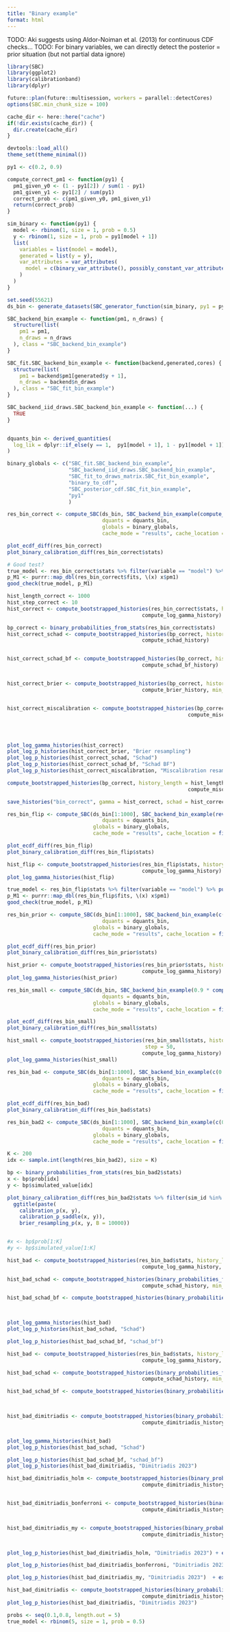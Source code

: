 ```yaml
---
title: "Binary example"
format: html
---
```


TODO: Aki suggests using Aldor-Noiman et al. (2013) for continuous CDF checks...
TODO: For binary variables, we can directly detect the posterior = prior situation (but not partial data ignore)

```r
library(SBC)
library(ggplot2)
library(calibrationband)
library(dplyr)

future::plan(future::multisession, workers = parallel::detectCores)
options(SBC.min_chunk_size = 100)

cache_dir <- here::here("cache")
if(!dir.exists(cache_dir)) {
  dir.create(cache_dir)
}

devtools::load_all()
theme_set(theme_minimal())
```

```r
py1 <- c(0.2, 0.9)

compute_correct_pm1 <- function(py1) {
  pm1_given_y0 <- (1 - py1[2]) / sum(1 - py1)
  pm1_given_y1 <- py1[2] / sum(py1)
  correct_prob <- c(pm1_given_y0, pm1_given_y1)
  return(correct_prob)  
}

sim_binary <- function(py1) {
  model <- rbinom(1, size = 1, prob = 0.5)
  y <- rbinom(1, size = 1, prob = py1[model + 1])
  list(
    variables = list(model = model),
    generated = list(y = y),
    var_attributes = var_attributes(
      model = c(binary_var_attribute(), possibly_constant_var_attribute())
    )
  )
}

set.seed(55621)
ds_bin <- generate_datasets(SBC_generator_function(sim_binary, py1 = py1), n_sims = 10000)
```


```r
SBC_backend_bin_example <- function(pm1, n_draws) {
  structure(list(
    pm1 = pm1,
    n_draws = n_draws
  ), class = "SBC_backend_bin_example")
}

SBC_fit.SBC_backend_bin_example <- function(backend,generated,cores) {
  structure(list(
    pm1 = backend$pm1[generated$y + 1],
    n_draws = backend$n_draws
  ), class = "SBC_fit_bin_example")
}

SBC_backend_iid_draws.SBC_backend_bin_example <- function(...) {
  TRUE
}


dquants_bin <- derived_quantities(
  log_lik = dplyr::if_else(y == 1,  py1[model + 1], 1 - py1[model + 1])
)

binary_globals <- c("SBC_fit.SBC_backend_bin_example", 
                    "SBC_backend_iid_draws.SBC_backend_bin_example",
                    "SBC_fit_to_draws_matrix.SBC_fit_bin_example",
                    "binary_to_cdf",
                    "SBC_posterior_cdf.SBC_fit_bin_example",
                    "py1"
                    )

res_bin_correct <- compute_SBC(ds_bin, SBC_backend_bin_example(compute_correct_pm1(py1), 100),
                               dquants = dquants_bin,
                               globals = binary_globals,
                               cache_mode = "results", cache_location = file.path(cache_dir, "binary_correct.rds"))
```

```r
plot_ecdf_diff(res_bin_correct)
plot_binary_calibration_diff(res_bin_correct$stats)
```

```r
# Good test?
true_model <- res_bin_correct$stats %>% filter(variable == "model") %>% pull(simulated_value)
p_M1 <- purrr::map_dbl(res_bin_correct$fits, \(x) x$pm1)
good_check(true_model, p_M1)
```
```r
hist_length_correct <- 1000
hist_step_correct <- 10
hist_correct <- compute_bootstrapped_histories(res_bin_correct$stats, history_length = hist_length_correct, n_histories = n_histories, step = hist_step_correct,
                                            compute_log_gamma_history)

bp_correct <- binary_probabilities_from_stats(res_bin_correct$stats)
hist_correct_schad <- compute_bootstrapped_histories(bp_correct, history_length = hist_length_correct, n_histories = n_histories, step = hist_step_correct,
                                            compute_schad_history)


hist_correct_schad_bf <- compute_bootstrapped_histories(bp_correct, history_length = hist_length_correct, n_histories = n_histories, step = hist_step_correct,
                                            compute_schad_bf_history)


hist_correct_brier <- compute_bootstrapped_histories(bp_correct, history_length = hist_length_correct, n_histories = n_histories, step = hist_step_correct,
                                            compute_brier_history, min_sim_id = 10)


hist_correct_miscalibration <- compute_bootstrapped_histories(bp_correct, history_length = hist_length_correct, n_histories = n_histories, step = hist_step_correct,
                                                           compute_miscalibration_history, min_sim_id = 10)




plot_log_gamma_histories(hist_correct)
plot_log_p_histories(hist_correct_brier, "Brier resampling")
plot_log_p_histories(hist_correct_schad, "Schad")
plot_log_p_histories(hist_correct_schad_bf, "Schad BF")
plot_log_p_histories(hist_correct_miscalibration, "Miscalibration resampling")

```

```r
compute_bootstrapped_histories(bp_correct, history_length = hist_length_correct, n_histories = 10, step = hist_step_correct,
                                                           compute_miscalibration_history, min_sim_id = 10, cache = FALSE)
```


```r
save_histories("bin_correct", gamma = hist_correct, schad = hist_correct_schad, miscalibration = hist_correct_miscalibration)
```



```r
res_bin_flip <- compute_SBC(ds_bin[1:1000], SBC_backend_bin_example(rev(compute_correct_pm1(py1)), 100),
                               dquants = dquants_bin,
                            globals = binary_globals,
                            cache_mode = "results", cache_location = file.path(cache_dir, "binary_flip.rds"))

plot_ecdf_diff(res_bin_flip)
plot_binary_calibration_diff(res_bin_flip$stats)
```


```r
hist_flip <- compute_bootstrapped_histories(res_bin_flip$stats, history_length = 50, n_histories = 100,
                                            compute_log_gamma_history)
plot_log_gamma_histories(hist_flip)
```


```r
true_model <- res_bin_flip$stats %>% filter(variable == "model") %>% pull(simulated_value)
p_M1 <- purrr::map_dbl(res_bin_flip$fits, \(x) x$pm1)
good_check(true_model, p_M1)
```


```r
res_bin_prior <- compute_SBC(ds_bin[1:1000], SBC_backend_bin_example(c(0.5,0.5), 100),
                               dquants = dquants_bin,
                            globals = binary_globals,
                            cache_mode = "results", cache_location = file.path(cache_dir, "binary_prior.rds"))

plot_ecdf_diff(res_bin_prior)
plot_binary_calibration_diff(res_bin_prior$stats)
```


```r
hist_prior <- compute_bootstrapped_histories(res_bin_prior$stats, history_length = 50, n_histories = 100,
                                            compute_log_gamma_history)
plot_log_gamma_histories(hist_prior)

```




```r
res_bin_small <- compute_SBC(ds_bin, SBC_backend_bin_example(0.9 * compute_correct_pm1(py1) + 0.1 * c(0.5,0.5), 100),
                               dquants = dquants_bin,
                            globals = binary_globals,
                            cache_mode = "results", cache_location = file.path(cache_dir, "binary_small.rds"))

plot_ecdf_diff(res_bin_small)
plot_binary_calibration_diff(res_bin_small$stats)
```

```r
hist_small <- compute_bootstrapped_histories(res_bin_small$stats, history_length = 5000, n_histories = 100,
                                             step = 50,
                                            compute_log_gamma_history)
plot_log_gamma_histories(hist_small)

```

```r
res_bin_bad <- compute_SBC(ds_bin[1:1000], SBC_backend_bin_example(c(0.3,0.5), 100),
                               dquants = dquants_bin,
                            globals = binary_globals,
                            cache_mode = "results", cache_location = file.path(cache_dir, "binary_bad.rds"))

plot_ecdf_diff(res_bin_bad)
plot_binary_calibration_diff(res_bin_bad$stats)
```

```r
res_bin_bad2 <- compute_SBC(ds_bin[1:1000], SBC_backend_bin_example(c(0.03,0.5), 100),
                               dquants = dquants_bin,
                            globals = binary_globals,
                            cache_mode = "results", cache_location = file.path(cache_dir, "binary_bad2.rds"))

```


```r
K <- 200
idx <- sample.int(length(res_bin_bad2), size = K)

bp <- binary_probabilities_from_stats(res_bin_bad2$stats)
x <- bp$prob[idx]
y <- bp$simulated_value[idx]

plot_binary_calibration_diff(res_bin_bad2$stats %>% filter(sim_id %in% idx)) + 
  ggtitle(paste(
    calibration_p(x, y), 
    calibration_p_saddle(x, y)), 
    brier_resampling_p(x, y, B = 10000))


#x <- bp$prob[1:K]
#y <- bp$simulated_value[1:K]
```


```r
hist_bad <- compute_bootstrapped_histories(res_bin_bad$stats, history_length = 100, n_histories = 100,
                                            compute_log_gamma_history, min_sim_id = 5)

hist_bad_schad <- compute_bootstrapped_histories(binary_probabilities_from_stats(res_bin_bad$stats) , history_length = 100, n_histories = 100,
                                            compute_schad_history, min_sim_id = 5)

hist_bad_schad_bf <- compute_bootstrapped_histories(binary_probabilities_from_stats(res_bin_bad$stats) , history_length = 100, n_histories = 100,

                                                                                                compute_schad_bf_history, min_sim_id = 10)

plot_log_gamma_histories(hist_bad)
plot_log_p_histories(hist_bad_schad, "Schad")

plot_log_p_histories(hist_bad_schad_bf, "schad_bf")
```


```r
hist_bad <- compute_bootstrapped_histories(res_bin_bad$stats, history_length = 100, n_histories = 100,
                                            compute_log_gamma_history, min_sim_id = 5)

hist_bad_schad <- compute_bootstrapped_histories(binary_probabilities_from_stats(res_bin_bad$stats) , history_length = 100, n_histories = 100,
                                            compute_schad_history, min_sim_id = 5)

hist_bad_schad_bf <- compute_bootstrapped_histories(binary_probabilities_from_stats(res_bin_bad$stats) , history_length = 100, n_histories = 100,

                                                                                                compute_schad_bf_history, min_sim_id = 10)

hist_bad_dimitriadis <- compute_bootstrapped_histories(binary_probabilities_from_stats(res_bin_bad$stats) , history_length = 100, n_histories = 100,
                                            compute_dimitriadis_history, min_sim_id = 10)


plot_log_gamma_histories(hist_bad)
plot_log_p_histories(hist_bad_schad, "Schad")

plot_log_p_histories(hist_bad_schad_bf, "schad_bf")
plot_log_p_histories(hist_bad_dimitriadis, "Dimitriadis 2023")

```

```r
hist_bad_dimitriadis_holm <- compute_bootstrapped_histories(binary_probabilities_from_stats(res_bin_bad$stats) , history_length = 100, n_histories = 1000,
                                            compute_dimitriadis_history, min_sim_id = 10, adjust.method = "holm")


hist_bad_dimitriadis_bonferroni <- compute_bootstrapped_histories(binary_probabilities_from_stats(res_bin_bad$stats) , history_length = 100, n_histories = 1000,
                                            compute_dimitriadis_history, min_sim_id = 10, adjust.method = "bonferroni")


hist_bad_dimitriadis_my <- compute_bootstrapped_histories(binary_probabilities_from_stats(res_bin_bad$stats) , history_length = 100, n_histories = 1000,
                                            compute_dimitriadis_history, min_sim_id = 10, adjust.method = "my")


plot_log_p_histories(hist_bad_dimitriadis_holm, "Dimitriadis 2023") + expand_limits(y = log(c(1, 1e-14)))

plot_log_p_histories(hist_bad_dimitriadis_bonferroni, "Dimitriadis 2023")  + expand_limits(y = log(c(1, 1e-14)))

plot_log_p_histories(hist_bad_dimitriadis_my, "Dimitriadis 2023")  + expand_limits(y = log(c(1, 1e-14)))

```

```r
hist_bad_dimitriadis <- compute_bootstrapped_histories(binary_probabilities_from_stats(res_bin_bad$stats) , history_length = 100, n_histories = 100,
                                            compute_dimitriadis_history, min_sim_id = 10)
plot_log_p_histories(hist_bad_dimitriadis, "Dimitriadis 2023")

```


```r
probs <- seq(0.1,0.8, length.out = 5)
true_model <- rbinom(5, size = 1, prob = 0.5)
```

